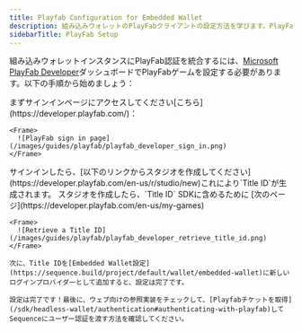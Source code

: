 ```yaml
---
title: Playfab Configuration for Embedded Wallet
description: 組み込みウォレットのPlayFabクライアントの設定方法を学びます。PlayFabダッシュボードからTitle IDを作成し取得する手順に従ってください。
sidebarTitle: PlayFab Setup
---
```


組み込みウォレットインスタンスにPlayFab認証を統合するには、[Microsoft PlayFab Developer](https://developer.playfab.com/)ダッシュボードでPlayFabゲームを設定する必要があります。以下の手順から始めましょう：

<Steps>
  <Step title="Sign Up / Sign In">
    まずサインインページにアクセスしてください[こちら](https://developer.playfab.com/)：

    <Frame>
      ![PlayFab sign in page](/images/guides/playfab/playfab_developer_sign_in.png)
    </Frame>
  </Step>

  <Step title="Create a New Studio">
    サインインしたら、[以下のリンクからスタジオを作成してください](https://developer.playfab.com/en-us/r/studio/new)これにより`Title ID`が生成されます。
  </Step>

  <Step title="Retrieve a Title ID">
    スタジオを作成したら、`Title ID` SDKに含めるために [次のページ](https://developer.playfab.com/en-us/my-games)

    <Frame>
      ![Retrieve a Title ID](/images/guides/playfab/playfab_developer_retrieve_title_id.png)
    </Frame>

    次に、Title IDを[Embedded Wallet設定](https://sequence.build/project/default/wallet/embedded-wallet)に新しいログインプロバイダーとして追加すると、設定は完了です。

    設定は完了です！最後に、ウェブ向けの参照実装をチェックして、[Playfabチケットを取得](/sdk/headless-wallet/authentication#authenticating-with-playfab)してSequenceにユーザー認証を渡す方法を確認してください。
  </Step>
</Steps>
